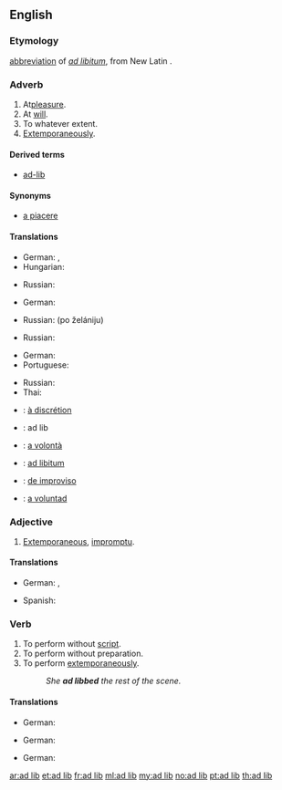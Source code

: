 {{also|ad-lib}}
==English==

===Etymology===
[[abbreviation]] of ''[[ad libitum]]'', from New Latin {{term|ad|lang=la}} {{term|libitum|lang=la}}.

===Adverb===
{{en-adv|head=[[ad]] [[lib]]}}

# At[[ pleasure]].
# At [[will]].
# To whatever extent.
# [[extemporaneously|Extemporaneously]].

====Derived terms====
* [[ad-lib]]

====Synonyms====
* [[a piacere]]

====Translations====
{{trans-top|at pleasure}}
* German: {{t+|de|beliebig}}, {{t+|de|nach}} {{t+|de|Herzenslust|m}}
* Hungarian: {{t|hu|tetszés szerint}}
{{trans-mid}}
* Russian: {{t|ru|как угодно|tr=kak ugódno}}
{{trans-bottom}}

{{trans-top|at will}}
* German: {{t+|de|beliebig}}
{{trans-mid}}
* Russian: {{l/ru|по}} {{l/ru|желание|желанию}} (po želániju)
{{trans-bottom}}

{{trans-top|to whatever extent}}
* Russian: {{t|ru|сколько угодно|tr=skólʹko ugódno}}
{{trans-mid}}
{{trans-bottom}}

{{trans-top|extemporaneously}}
* German: {{t|de|improvisiert}}
* Portuguese: {{t|pt|a vontade}}
{{trans-mid}}
* Russian: {{t+|ru|экспромт|tr=eksprómptom|alt=экспромтом}}
* Thai: {{t|th|พูดกลอนสด|tr=pôot glon sòt}}
{{trans-bottom}}

{{checktrans-top}}
* {{ttbc|fr}}: [[à discrétion]]
* {{ttbc|ia}}: ad lib
* {{ttbc|it}}: [[a volontà]]
{{trans-mid}}
* {{ttbc|la}}: [[ad libitum]]
* {{ttbc|pt}}: [[de improviso]]
* {{ttbc|es}}: [[a voluntad]]
{{trans-bottom}}

===Adjective===
{{en-adj}}

# [[extemporaneous|Extemporaneous]], [[impromptu]].

====Translations====
{{trans-top|extemporaneous}}
* German: {{t|de|improvisiert}}, {{t|de|unvorbereitet}}
{{trans-mid}}
* Spanish: {{t|es|improvisado}}
{{trans-bottom}}

===Verb===
{{en-verb|ad lib|b|ing}}

# To perform without [[script]].
# To perform without preparation.
# To perform [[extemporaneously]].
#: ''She '''ad libbed''' the rest of the scene.''

====Translations====
{{trans-top|to perform without script}}
* German: {{t+|de|improvisieren}}
{{trans-mid}}
{{trans-bottom}}

{{trans-top|to perform without preparation}}
* German: {{t+|de|improvisieren}}
{{trans-mid}}
{{trans-bottom}}

{{trans-top|to perform extemporaneously}}
* German: {{t+|de|improvisieren}}
{{trans-mid}}
{{trans-bottom}}

{{checktrans-top}}
{{trans-bottom}}

[[ar:ad lib]]
[[et:ad lib]]
[[fr:ad lib]]
[[ml:ad lib]]
[[my:ad lib]]
[[no:ad lib]]
[[pt:ad lib]]
[[th:ad lib]]